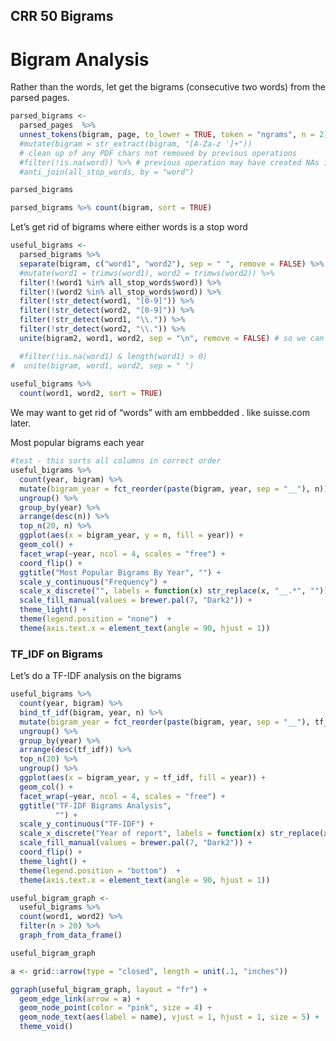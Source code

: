 ## CRR 50 Bigrams

# Bigram Analysis


Rather than the words, let get the bigrams (consecutive two words) from the parsed pages.

```r
parsed_bigrams <-
  parsed_pages  %>% 
  unnest_tokens(bigram, page, to_lower = TRUE, token = "ngrams", n = 2)  
  #mutate(bigram = str_extract(bigram, "[A-Za-z ']+"))  
  # clean up of any PDF chars not removed by previous operations
  #filter(!is.na(word)) %>% # previous operation may have created NAs if all chars were not letters
  #anti_join(all_stop_words, by = "word")

parsed_bigrams

```

```r
parsed_bigrams %>% count(bigram, sort = TRUE)
```

Let's get rid of bigrams where either words is a stop word

```r
useful_bigrams <- 
  parsed_bigrams %>% 
  separate(bigram, c("word1", "word2"), sep = " ", remove = FALSE) %>% 
  #mutate(word1 = trimws(word1), word2 = trimws(word2)) %>% 
  filter(!(word1 %in% all_stop_words$word)) %>% 
  filter(!(word2 %in% all_stop_words$word)) %>% 
  filter(!str_detect(word1, "[0-9]")) %>% 
  filter(!str_detect(word2, "[0-9]")) %>% 
  filter(!str_detect(word1, "\\.")) %>% 
  filter(!str_detect(word2, "\\.")) %>% 
  unite(bigram2, word1, word2, sep = "\n", remove = FALSE) # so we can show more easily as chart label

  #filter(!is.na(word1) & length(word1) > 0)
#  unite(bigram, word1, word2, sep = " ")
  
useful_bigrams %>% 
  count(word1, word2, sort = TRUE)

```
We may want to get rid of "words" with am embbedded . like suisse.com later.

Most popular bigrams each year

```r
#test - this sorts all columns in correct order
useful_bigrams %>%
  count(year, bigram) %>%
  mutate(bigram_year = fct_reorder(paste(bigram, year, sep = "__"), n)) %>% 
  ungroup() %>% 
  group_by(year) %>% 
  arrange(desc(n)) %>%
  top_n(20, n) %>% 
  ggplot(aes(x = bigram_year, y = n, fill = year)) +
  geom_col() +
  facet_wrap(~year, ncol = 4, scales = "free") +
  coord_flip() +
  ggtitle("Most Popular Bigrams By Year", "") +
  scale_y_continuous("Frequency") +
  scale_x_discrete("", labels = function(x) str_replace(x, "__.*", "")) +
  scale_fill_manual(values = brewer.pal(7, "Dark2")) +
  theme_light() +
  theme(legend.position = "none")  +
  theme(axis.text.x = element_text(angle = 90, hjust = 1)) 

```


### TF_IDF on Bigrams

Let's do a TF-IDF analysis on the bigrams


```r
useful_bigrams %>%
  count(year, bigram) %>%
  bind_tf_idf(bigram, year, n) %>% 
  mutate(bigram_year = fct_reorder(paste(bigram, year, sep = "__"), tf_idf)) %>% 
  ungroup() %>% 
  group_by(year) %>% 
  arrange(desc(tf_idf)) %>%
  top_n(20) %>% 
  ungroup() %>% 
  ggplot(aes(x = bigram_year, y = tf_idf, fill = year)) +
  geom_col() +
  facet_wrap(~year, ncol = 4, scales = "free") +
  ggtitle("TF-IDF Bigrams Analysis", 
          "") +
  scale_y_continuous("TF-IDF") +
  scale_x_discrete("Year of report", labels = function(x) str_replace(x, "__.*", "")) +
  scale_fill_manual(values = brewer.pal(7, "Dark2")) +
  coord_flip() +
  theme_light() +
  theme(legend.position = "bottom")  +
  theme(axis.text.x = element_text(angle = 90, hjust = 1)) 

```

```r

useful_bigram_graph <-  
  useful_bigrams %>% 
  count(word1, word2) %>%
  filter(n > 20) %>% 
  graph_from_data_frame()

useful_bigram_graph
```


```r
a <- grid::arrow(type = "closed", length = unit(.1, "inches"))

ggraph(useful_bigram_graph, layout = "fr") +
  geom_edge_link(arrow = a) +
  geom_node_point(color = "pink", size = 4) +
  geom_node_text(aes(label = name), vjust = 1, hjust = 1, size = 5) +
  theme_void()
```


